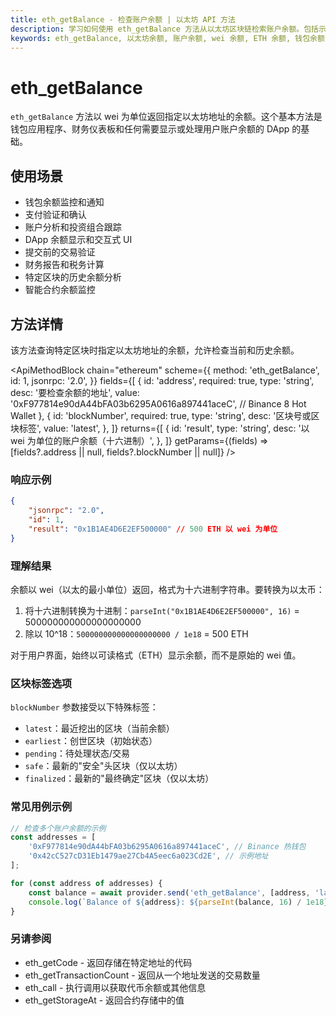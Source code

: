 ```yaml
---
title: eth_getBalance - 检查账户余额 | 以太坊 API 方法
description: 学习如何使用 eth_getBalance 方法从以太坊区块链检索账户余额。包括示例和最佳实践。
keywords: eth_getBalance, 以太坊余额, 账户余额, wei 余额, ETH 余额, 钱包余额, 加密货币余额, 以太坊地址余额, 区块链余额
---
```


# eth_getBalance

`eth_getBalance` 方法以 wei 为单位返回指定以太坊地址的余额。这个基本方法是钱包应用程序、财务仪表板和任何需要显示或处理用户账户余额的 DApp 的基础。

## 使用场景

- 钱包余额监控和通知
- 支付验证和确认
- 账户分析和投资组合跟踪
- DApp 余额显示和交互式 UI
- 提交前的交易验证
- 财务报告和税务计算
- 特定区块的历史余额分析
- 智能合约余额监控

## 方法详情

该方法查询特定区块时指定以太坊地址的余额，允许检查当前和历史余额。

<ApiMethodBlock
	chain="ethereum"
	scheme={{
		method: 'eth_getBalance',
		id: 1,
		jsonrpc: '2.0',
	}}
	fields={[
		{
			id: 'address',
			required: true,
			type: 'string',
			desc: '要检查余额的地址',
			value: '0xF977814e90dA44bFA03b6295A0616a897441aceC', // Binance 8 Hot Wallet
		},
		{
			id: 'blockNumber',
			required: true,
			type: 'string',
			desc: '区块号或区块标签',
			value: 'latest',
		},
	]}
	returns={[
		{
			id: 'result',
			type: 'string',
			desc: '以 wei 为单位的账户余额（十六进制）',
		},
	]}
	getParams={(fields) => [fields?.address || null, fields?.blockNumber || null]}
/>

### 响应示例

```json
{
	"jsonrpc": "2.0",
	"id": 1,
	"result": "0x1B1AE4D6E2EF500000" // 500 ETH 以 wei 为单位
}
```

### 理解结果

余额以 wei（以太的最小单位）返回，格式为十六进制字符串。要转换为以太币：

1. 将十六进制转换为十进制：`parseInt("0x1B1AE4D6E2EF500000", 16)` = 500000000000000000000
2. 除以 10^18：`500000000000000000000 / 1e18` = 500 ETH

对于用户界面，始终以可读格式（ETH）显示余额，而不是原始的 wei 值。

### 区块标签选项

`blockNumber` 参数接受以下特殊标签：
- `latest`：最近挖出的区块（当前余额）
- `earliest`：创世区块（初始状态）
- `pending`：待处理状态/交易
- `safe`：最新的"安全"头区块（仅以太坊）
- `finalized`：最新的"最终确定"区块（仅以太坊）

### 常见用例示例

```javascript
// 检查多个账户余额的示例
const addresses = [
	'0xF977814e90dA44bFA03b6295A0616a897441aceC', // Binance 热钱包
	'0x42cC527cD31Eb1479ae27Cb4A5eec6a023Cd2E', // 示例地址
];

for (const address of addresses) {
	const balance = await provider.send('eth_getBalance', [address, 'latest']);
	console.log(`Balance of ${address}: ${parseInt(balance, 16) / 1e18} ETH`);
}
```

### 另请参阅

- <Link to="/docs/ethereum/core-methods/eth_getCode" title="检查地址是否为合约">eth_getCode</Link> - 返回存储在特定地址的代码
- <Link to="/docs/ethereum/core-methods/eth_getTransactionCount" title="获取账户交易计数">eth_getTransactionCount</Link> - 返回从一个地址发送的交易数量
- <Link to="/docs/ethereum/core-methods/eth_call" title="调用合约函数">eth_call</Link> - 执行调用以获取代币余额或其他信息
- <Link to="/docs/ethereum/core-methods/eth_getStorageAt" title="访问合约存储">eth_getStorageAt</Link> - 返回合约存储中的值
